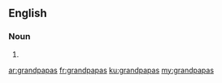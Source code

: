 ==English==

===Noun===
{{head|en|plural}}

# {{plural of|grandpapa|lang=en|nocat=1}}

[[ar:grandpapas]]
[[fr:grandpapas]]
[[ku:grandpapas]]
[[my:grandpapas]]